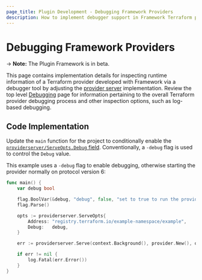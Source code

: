 ```yaml
---
page_title: Plugin Development - Debugging Framework Providers
description: How to implement debugger support in Framework Terraform providers.
---
```


# Debugging Framework Providers

-> **Note:** The Plugin Framework is in beta.

This page contains implementation details for inspecting runtime information of a Terraform provider developed with Framework via a debugger tool by adjusting the [provider server](/terraform/plugin/framework/provider-servers) implementation. Review the top level [Debugging](/terraform/plugin/debugging) page for information pertaining to the overall Terraform provider debugging process and other inspection options, such as log-based debugging.

## Code Implementation

Update the `main` function for the project to conditionally enable the [`providerserver/ServeOpts.Debug` field](https://pkg.go.dev/github.com/hashicorp/terraform-plugin-framework/providerserver#ServeOpts.Debug). Conventionally, a `-debug` flag is used to control the `Debug` value.

This example uses a `-debug` flag to enable debugging, otherwise starting the provider normally on protocol version 6:

```go
func main() {
	var debug bool

	flag.BoolVar(&debug, "debug", false, "set to true to run the provider with support for debuggers like delve")
	flag.Parse()

	opts := providerserver.ServeOpts{
		Address: "registry.terraform.io/example-namespace/example",
		Debug:   debug,
	}

	err := providerserver.Serve(context.Background(), provider.New(), opts)

	if err != nil {
		log.Fatal(err.Error())
	}
}
```
